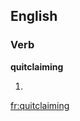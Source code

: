 ==English==

===Verb===
'''quitclaiming'''

# {{present participle of|[[quitclaim]]}}

[[fr:quitclaiming]]